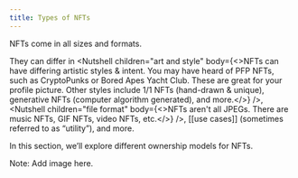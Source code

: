 ```yaml
---
title: Types of NFTs
---
```


NFTs come in all sizes and formats.

They can differ in <Nutshell children="art and style" body={<>NFTs can have differing artistic styles & intent.      You may have heard of PFP NFTs, such as CryptoPunks or Bored Apes Yacht Club. These are great for your profile picture.      Other styles include 1/1 NFTs (hand-drawn & unique), generative NFTs (computer algorithm generated), and more.</>} />, <Nutshell children="file format" body={<>NFTs aren't all JPEGs.      There are music NFTs, GIF NFTs, video NFTs, etc.</>} />, \[\[use cases]] (sometimes referred to as “utility”), and more.

In this section, we’ll explore different ownership models for NFTs.

Note: Add image here.
